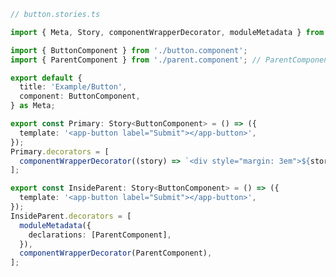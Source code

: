 ```ts
// button.stories.ts

import { Meta, Story, componentWrapperDecorator, moduleMetadata } from '@storybook/angular';

import { ButtonComponent } from './button.component';
import { ParentComponent } from './parent.component'; // ParentComponent contains ng-content

export default {
  title: 'Example/Button',
  component: ButtonComponent,
} as Meta;

export const Primary: Story<ButtonComponent> = () => ({
  template: '<app-button label="Submit"></app-button>',
});
Primary.decorators = [
  componentWrapperDecorator((story) => `<div style="margin: 3em">${story}</div>`),
];

export const InsideParent: Story<ButtonComponent> = () => ({
  template: '<app-button label="Submit"></app-button>',
});
InsideParent.decorators = [
  moduleMetadata({
    declarations: [ParentComponent],
  }),
  componentWrapperDecorator(ParentComponent),
];
```
